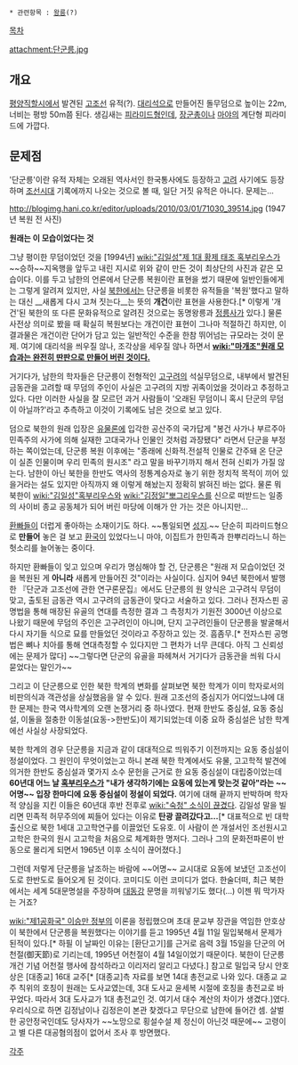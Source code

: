  * 관련항목 : [[왕릉]](?)

[[목차]]

attachment:단군릉.jpg

== 개요 ==
[[평양직할시]]에서 발견된 [[고조선]] 유적(?). [[대리석]]으로 만들어진 돌무덤으로 높이는 22m, 너비는 평방 50m쯤 된다. 생김새는 [[피라미드]]형인데, [[장군총]]이나 [[마야]]의 계단형 피라미드에 가깝다.

== 문제점 ==
'단군릉'이란 유적 자체는 오래된 역사서인 한국통사에도 등장하고 [[고려]] 사기에도 등장하며 [[조선]]시대 기록에까지 나오는 것으로 볼 때, 일단 거짓 유적은 아니다. 문제는... 

http://blogimg.hani.co.kr/editor/uploads/2010/03/01/71030_39514.jpg
(1947년 복원 전 사진)

'''원래는 이 모습이었다는 것'''

그냥 평이한 무덤이었던 것을 [1994년] [[wiki:"김일성"제 1대 황제 태조 혹부리우스]]가 ~~승하~~지옥행을 앞두고 내린 지시로 위와 같이 만든 것이 최상단의 사진과 같은 모습이다. 이를 두고 남한의 언론에서 단군릉 복원이란 표현을 썼기 때문에 일반인들에게는 그렇게 알려져 있지만, 사실 [[북한]]에서는 단군릉을 비롯한 유적들을 '복원'했다고 말하는 대신 __새롭게 다시 고쳐 짓는다__는 뜻의 '''개건'''이란 표현을 사용한다.[* 이렇게 '개건'된 북한의 또 다른 문화유적으로 알려진 것으로는 동명왕릉과 [[정릉사]]가 있다.] 물론 사전상 의미로 봤을 때 확실히 복원보다는 개건이란 표현이 그나마 적절하긴 하지만, 이 결과물은 개건이란 단어가 담고 있는 일반적인 수준을 한참 뛰어넘는 규모라는 것이 문제. 여기에 대리석을 씌우질 않나, 조각상을 세우질 않나 하면서 '''[[wiki:"마개조"원래 모습과는 완전히 딴판으로 만들어 버린 것이다.]]'''

거기다가, 남한의 학자들은 단군릉이 전형적인 [[고구려]]의 석실무덤으로, 내부에서 발견된 금동관을 고려할 때 무덤의 주인이 사실은 고구려의 지방 귀족이었을 것이라고 추정하고 있다. 다만 이러한 사실을 잘 모르던 과거 사람들이 '오래된 무덤이니 혹시 단군의 무덤이 아닐까?'라고 추측하고 이것이 기록에도 남은 것으로 보고 있다.

덤으로 북한의 원래 입장은 [[유물론]]에 입각한 공산주의 국가답게 "봉건 사가나 부르주아 민족주의 사가에 의해 실재한 고대국가나 인물인 것처럼 과장됐다" 라면서 단군을 부정하는 쪽이었는데, 단군릉 복원 이후에는 "종래에 신화적.전설적 인물로 간주돼 온 단군이 실존 인물이며 우리 민족의 원시조" 라고 말을 바꾸기까지 해서 전혀 신뢰가 가질 않는다. 남한이 아닌 북한을 한반도 역사의 정통계승자로 놓기 위한 정치적 목적이 끼어 있을거라는 설도 있지만 아직까지 왜 이렇게 해놨는지 정확히 밝혀진 바는 없다. 물론 뭐 북한이 [[wiki:"김일성"혹부리우스]]와 [[wiki:"김정일"뽀그리우스]]를 신으로 떠받드는 일종의 사이비 종교 공동체가 되어 버린 마당에 이해가 안 가는 것은 아니지만...

[[환빠]]들이 더럽게 좋아하는 소재이기도 하다. ~~통일되면 [[성지]].~~ 단순히 피라미드형으로 '''만들어''' 놓은 걸 보고 [[환국]]이 있었다느니 마야, 이집트가 한민족과 한뿌리라느니 하는 헛소리를 늘어놓는 중이다. 

하지만 환빠들이 잊고 있으며 우리가 명심해야 할 건, 단군릉은 "원래 저 모습이었던 것을 복원된 게 '''아니라''' 새롭게 만들어진 것"이라는 사실이다. 심지어 94년 북한에서 발행한 『단군과 고조선에 관한 연구론문집』에서도 단군릉의 원 양식은 고구려식 무덤이 맞고, 출토된 금동관 역시 고구려의 금동관이 맞다고 서술하고 있다. 그러나 전자스핀 공명법을 통해 매장된 유골의 연대를 측정한 결과 그 측정치가 기원전 3000년 이상으로 나왔기 때문에 무덤의 주인은 고구려인이 아니며, 단지 고구려인들이 단군릉을 발굴해서 다시 자기들 식으로 묘를 만들었던 것이라고 주장하고 있는 것. 흠좀무.[* 전자스핀 공명법은 뼈나 치아를 통해 연대측정할 수 있다지만 그 편차가 너무 큰데다. 아직 그 신뢰성에는 문제가 많다] ~~그렇다면 단군의 유골을 파헤쳐서 거기다가 금동관을 씌워 다시 묻었다는 말인가~~

그리고 이 단군릉으로 인한 북한 학계의 변화를 살펴보면 북한 학계가 이미 학자로서의 비판의식과 객관성을 상실했음을 알 수 있다. 원래 고조선의 중심지가 어디었느냐에 대한 문제는 한국 역사학계의 오랜 논쟁거리 중 하나였다. 현재 한반도 중심설, 요동 중심설, 이둘을 절충한 이동설(요동->한반도)이 제기되었는데 이중 요하 중심설은 남한 학계에선 사실상 사장되었다.

북한 학계의 경우 단군릉을 지금과 같이 대대적으로 띄워주기 이전까지는 요동 중심설이 정설이었다. 그 원인이 무엇이었는고 하니 본래 북한 학계에서도 유물, 고고학적 발견에 의거한 한반도 중심설과 몇가지 소수 문헌을 근거로 한 요동 중심설이 대립중이었는데 '''60년대 어느 날 [[김일성|혹부리우스]]가 "내가 생각하기에는 요동에 있는게 맞는것 같아"라는 ~~어명~~ 입장 한마디에 요동 중심설이 정설이 되었다.''' 여기에 대해 끝까지 반박하며 학자적 양심을 지킨 이들은 60년대 후반 전후로 [[wiki:"숙청" 소식이 끊겼다]]. 김일성 말을 빌리면 민족적 허무주의에 찌들어 있다는 이유로 '''탄광 끌려갔다고...'''[* 대표적으로 빈 대학 출신으로 북한 1세대 고고학연구를 이끌었던 도유호. 이 사람이 쓴 개설서인 조선원시고고학은 한국의 원시 고고학을 처음으로 체계화한 명저다. 그러나 그의 문화전파론이 반동으로 몰리게 되면서 1965년 이후 소식이 끊어졌다.] 

그런데 저렇게 단군릉을 날조하는 바람에 ~~어명~~ 교시대로 요동에 보냈던 고조선이 도로 한반도로 들어오게 된 것이다. 코미디도 이런 코미디가 없다. 한술더떠, 최근 북한에서는 세계 5대문명설을 주장하며 [[대동강]] 문명을 끼워넣기도 했다(...) 이젠 뭐 막가자는 거죠?

[[wiki:"제1공화국" 이승만 정부]]의 이론을 정립했으며 초대 문교부 장관을 역임한 안호상이 북한에서 단군릉을 복원했다는 이야기를 듣고 1995년 4월 11일 밀입북해서 문제가 된적이 있다.[* 하필 이 날짜인 이유는 [환단고기]를 근거로 음력 3월 15일을 단군의 어천절(御天節)로 기리는데, 1995년 어천절이 4월 14일이었기 때문이다. 북한이 단군릉 개건 기념 어천절 행사에 참석하라고 이리저리 알리고 다녔다.] 참고로 밀입국 당시 안호상은 [대종교] 16대 교주[* [대종교]측 자료를 보면 14대 총전교로 나와 있다.  대종교 교주 칙위의 호칭이 원래는 도사교였는데, 3대 도사교 윤세복 시절에 호칭을 총전교로 바꾸었다. 따라서 3대 도사교가 1대 총전교인 것. 여기서 대수 계산의 차이가 생겼다.]였다.   우리식으로 하면 김정남이나 김정은이 본관 찾겠다고 무단으로 남한에 들어간 셈. 살벌한 공안정국인데도 당사자가 ~~노망으로 횡설수설 제 정신이 아닌것 때문에~~ 고령이고 별 다른 대공혐의점이 없어서 조사 후 방면했다.

[[각주]]
